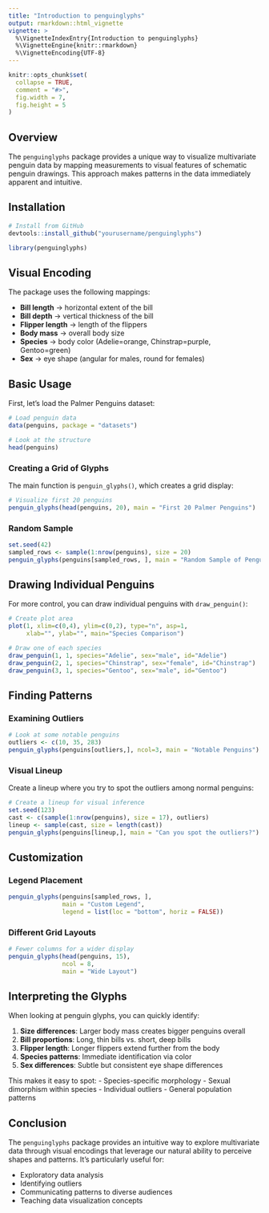 ```yaml
---
title: "Introduction to penguinglyphs"
output: rmarkdown::html_vignette
vignette: >
  %\VignetteIndexEntry{Introduction to penguinglyphs}
  %\VignetteEngine{knitr::rmarkdown}
  %\VignetteEncoding{UTF-8}
---
```


```r
knitr::opts_chunk$set(
  collapse = TRUE,
  comment = "#>",
  fig.width = 7,
  fig.height = 5
)
```

## Overview

The `penguinglyphs` package provides a unique way to visualize multivariate penguin data by mapping measurements to visual features of schematic penguin drawings. This approach makes patterns in the data immediately apparent and intuitive.

## Installation

```r
# Install from GitHub
devtools::install_github("yourusername/penguinglyphs")
```

```r
library(penguinglyphs)
```

## Visual Encoding

The package uses the following mappings:

- **Bill length** → horizontal extent of the bill
- **Bill depth** → vertical thickness of the bill
- **Flipper length** → length of the flippers
- **Body mass** → overall body size
- **Species** → body color (Adelie=orange, Chinstrap=purple, Gentoo=green)
- **Sex** → eye shape (angular for males, round for females)

## Basic Usage

First, let's load the Palmer Penguins dataset:

```r
# Load penguin data
data(penguins, package = "datasets")

# Look at the structure
head(penguins)
```

### Creating a Grid of Glyphs

The main function is `penguin_glyphs()`, which creates a grid display:

```r
# Visualize first 20 penguins
penguin_glyphs(head(penguins, 20), main = "First 20 Palmer Penguins")
```

### Random Sample

```r
set.seed(42)
sampled_rows <- sample(1:nrow(penguins), size = 20)
penguin_glyphs(penguins[sampled_rows, ], main = "Random Sample of Penguins")
```

## Drawing Individual Penguins

For more control, you can draw individual penguins with `draw_penguin()`:

```r
# Create plot area
plot(1, xlim=c(0,4), ylim=c(0,2), type="n", asp=1,
     xlab="", ylab="", main="Species Comparison")

# Draw one of each species
draw_penguin(1, 1, species="Adelie", sex="male", id="Adelie")
draw_penguin(2, 1, species="Chinstrap", sex="female", id="Chinstrap")
draw_penguin(3, 1, species="Gentoo", sex="male", id="Gentoo")
```

## Finding Patterns

### Examining Outliers

```r
# Look at some notable penguins
outliers <- c(10, 35, 283)
penguin_glyphs(penguins[outliers,], ncol=3, main = "Notable Penguins")
```

### Visual Lineup

Create a lineup where you try to spot the outliers among normal penguins:

```r
# Create a lineup for visual inference
set.seed(123)
cast <- c(sample(1:nrow(penguins), size = 17), outliers)
lineup <- sample(cast, size = length(cast))
penguin_glyphs(penguins[lineup,], main = "Can you spot the outliers?")
```

## Customization

### Legend Placement

```r
penguin_glyphs(penguins[sampled_rows, ], 
               main = "Custom Legend",
               legend = list(loc = "bottom", horiz = FALSE))
```

### Different Grid Layouts

```r
# Fewer columns for a wider display
penguin_glyphs(head(penguins, 15), 
               ncol = 8, 
               main = "Wide Layout")
```

## Interpreting the Glyphs

When looking at penguin glyphs, you can quickly identify:

1. **Size differences**: Larger body mass creates bigger penguins overall
2. **Bill proportions**: Long, thin bills vs. short, deep bills
3. **Flipper length**: Longer flippers extend further from the body
4. **Species patterns**: Immediate identification via color
5. **Sex differences**: Subtle but consistent eye shape differences

This makes it easy to spot:
- Species-specific morphology
- Sexual dimorphism within species
- Individual outliers
- General population patterns

## Conclusion

The `penguinglyphs` package provides an intuitive way to explore multivariate data through visual encodings that leverage our natural ability to perceive shapes and patterns. It's particularly useful for:

- Exploratory data analysis
- Identifying outliers
- Communicating patterns to diverse audiences
- Teaching data visualization concepts
